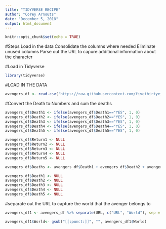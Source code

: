 ---
title: "TIDYVERSE RECIPE"
author: "Corey Arnouts"
date: "December 5, 2018"
output: html_document
---

```{r setup, include=FALSE}
knitr::opts_chunk$set(echo = TRUE)
```

#Steps
Load in the data
Consolidate the columns where needed
Eliminate unused columns
Parse out the URL to capure additional information about the character



#Load in Tidyverse
```{r}
library(tidyverse)
```



#LOAD IN THE DATA
```{r}
avengers_df <- read.csv('https://raw.githubusercontent.com/fivethirtyeight/data/master/avengers/avengers.csv')

```

#Convert the Death to Numbers and sum the deaths
```{r}
avengers_df$Death1 <- ifelse(avengers_df$Death1=="YES", 1, 0)
avengers_df$Death2 <- ifelse(avengers_df$Death2=="YES", 1, 0)
avengers_df$Death3 <- ifelse(avengers_df$Death3=="YES", 1, 0)
avengers_df$Death4 <- ifelse(avengers_df$Death4=="YES", 1, 0)
avengers_df$Death5 <- ifelse(avengers_df$Death5=="YES", 1, 0)

avengers_df$Return1 <- NULL
avengers_df$Return2 <- NULL
avengers_df$Return3 <- NULL
avengers_df$Return4 <- NULL
avengers_df$Return5 <- NULL

avengers_df$Deaths <- avengers_df$Death1 + avengers_df$Death2 + avengers_df$Death3 + avengers_df$Death4 + avengers_df$Death5 

avengers_df$Death1 <- NULL
avengers_df$Death2 <- NULL
avengers_df$Death3 <- NULL
avengers_df$Death4 <- NULL
avengers_df$Death5 <- NULL


```

#separate out the URL to capture the world that the avenger belongs to
```{r}
avengers_df1 <- avengers_df %>% separate(URL, c("URL", "World"), sep = "_[[:punct:]]")

avengers_df1$World<- gsub("[[:punct:]]", "", avengers_df1$World) 
```


